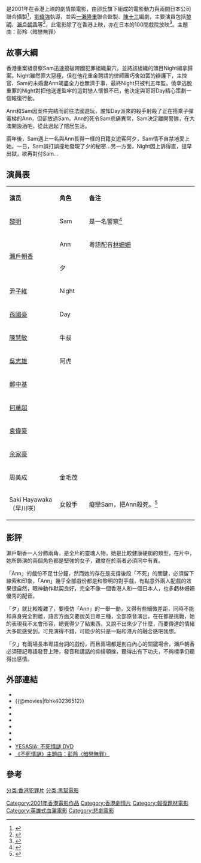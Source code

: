 {{Infobox Film
| name = 不死情謎
| original_name = ''{{lang|en|Bullets of Love}}''
| image = Bullets of Love poster.jpg
| caption =
| director = [[劉偉強|劉偉強]]
| producer = [[劉偉強|劉偉強]]<br />[[一瀨隆重|一瀨隆重]]
| producer_2 = 區偉強
| writer = [[陳十三|陳十三]]
| starring = [[黎明|黎明]]<br />[[瀨戶朝香|瀨戶朝香]]<br />[[尹子維|尹子維]]<br />[[陳慧敏|陳慧敏]]<br />[[鄭中基|鄭中基]]
| music = [[陳光榮|陳光榮]]
| cinematography = [[劉偉強|劉偉強]]<br />[[黎耀輝|黎耀輝]]
| editing = [[彭發|彭發]]
| production_company = {{HK}}電影動力有限公司<BR />OZ Co. Ltd.
| distributor = {{HK}}得利影視股份有限公司
| released = {{HK}}：{{film date|2001|9|27}}<br>{{TWN}}：{{film date|2001|12|1}}
| runtime = 115 分鐘
| country = {{香港電影產地}}
| language = [[粵語|粵語]]<br />[[英語|英語]]<br />[[日語|日語]]
| gross = HK$ 3,587,266
| preceded_by    = 
| followed_by    = 
| amg_id = 272536
| imdb_id    = tt0306522
}}
{{engname|《不死情謎》|''Bullets of Love''}}是2001年在香港上映的劇情類電影，由邵氏旗下組成的電影動力與兩間日本公司聯合攝製<ref>{{cite news|language =中文|url =http://newsbot.lib.cuhk.edu.hk/news/HKCD/20001227/B08008.html|title =邵氏夥日本公司強勢出擊 2500萬拍《不死情謎》|publisher =香港商報|date =2000-12-27|page =B08|access-date =2021-06-28|archive-url =https://web.archive.org/web/20210628004126/http://newsbot.lib.cuhk.edu.hk/news/HKCD/20001227/B08008.html|archive-date =2021-06-28|dead-url =no}}</ref>，[[劉偉強|劉偉強]]執導，並與[[一瀨隆重|一瀨隆重]]聯合監製、[[陳十三|陳十三]]編劇，主要演員包括[[黎明|黎明]]、[[瀨戶朝香|瀨戶朝香]]等<ref>{{cite news|language =中文|url =http://newsbot.lib.cuhk.edu.hk/news/hkdn/20001227/C02005.html|title =初見黎明心情緊張 瀨戶朝香惡補廣東話|publisher =新報|date =2000-12-27|page =C02|access-date =2021-06-28|archive-url =https://web.archive.org/web/20210628004644/http://newsbot.lib.cuhk.edu.hk/news/hkdn/20001227/C02005.html|archive-date =2021-06-28|dead-url =no}}</ref>，此電影除了在香港上映，亦在日本的100間戲院放映<ref>{{cite news|language =中文|url =http://newsbot.lib.cuhk.edu.hk/news/hkdn/20001227/C02004.html|title =港日合作重組邵氏 黃家禧公開證實|publisher =新報|date =2000-12-27|page =C02|access-date =2021-06-28|archive-url =https://web.archive.org/web/20210628005657/http://newsbot.lib.cuhk.edu.hk/news/hkdn/20001227/C02004.html|archive-date =2021-06-28|dead-url =no}}</ref>。主題曲：彭羚〈暗戀無罪〉

== 故事大綱 ==
香港重案組督察Sam迅速搗破跨國犯罪組織巢穴，並將該組織的頭目Night緝拿歸案。Night雖然罪大惡極，但在他花重金聘請的律師團巧舍如簧的辯護下，主控官、Sam的未婚妻Ann竭盡全力也無濟于事，最終Night只被判五年監。僥幸逃脫重罪的Night對把他送進監牢的這對戀人懷恨不已，他決定與哥哥Day精心策劃一個報復行動。

Ann和Sam因案件完結而前往法國遊玩，誰知Day派來的殺手射殺了正在搭乘子彈電梯的Ann，但卻放過Sam。Ann的死令Sam悲痛異常，Sam決定離開警隊，在大澳開設酒吧，從此過起了隱居生活。

兩年後，Sam遇上一名與Ann長得一樣的日籍女遊客阿夕，Sam情不自禁地愛上她。一日，Sam誤打誤撞地發現了夕的秘密...另一方面，Night因上訴得直，提早出獄，欲再對付Sam...

== 演員表 ==
{|class="wikitable " width="60%"
|- style="background:cornflowerblue; color:white" align=center
|style="width:18%"|'''演员'''||style="width:10%"|'''角色'''||style="width:40%"|'''备注'''
|-
| [[黎明|黎明]] || Sam || 是一名警察<ref>{{cite news|language =中文|url =http://newsbot.lib.cuhk.edu.hk/news/hkdn/20001227/C02001.html|title =六叔欽點夥拍瀨戶朝香響頭炮 黎明成重振電影王國急先鋒|publisher =新報|date =2000-12-27|page =C02|access-date =2021-06-28|archive-url =https://web.archive.org/web/20210628010309/http://newsbot.lib.cuhk.edu.hk/news/hkdn/20001227/C02001.html|archive-date =2021-06-28|dead-url =no}}</ref>
|-
|rowspan="2"| [[瀨戶朝香|瀨戶朝香]] || Ann || 粵語配音[[林姍姍|林姍姍]]
|-
| 夕 || 
|-
| [[尹子維|尹子維]] || Night || 
|-
| [[孫國豪|孫國豪]] || Day || 
|-
| [[陳慧敏|陳慧敏]] || 牛叔 || 
|-
| [[吳志雄|吳志雄]] || 阿虎 || 
|-
| [[鄭中基|鄭中基]] ||  || 
|-
| [[何華超|何華超]] ||  || 
|-
| [[袁偉豪|袁偉豪]] ||  || 
|-
| [[余家豪|余家豪]] ||  || 
|-
| 周美成 || 金毛茂 || 
|-
| Saki Hayawaka（早川咲）||女殺手|| 癡戀Sam，把Ann殺死。<ref>{{cite news|language = 中文|url = https://hk.appledaily.com/entertainment/20020223/S57LUTBSJ7H4HD2R2W6BIB5QJI/|title = 《不死情謎》癡戀黎明女殺手 早川咲涉藏毒被拉|publisher = 蘋果日報|date = 2002-02-23|access-date = 2021-06-17|archive-url = https://web.archive.org/web/20210617123810/https://hk.appledaily.com/entertainment/20020223/S57LUTBSJ7H4HD2R2W6BIB5QJI/|archive-date = 2021-06-17|dead-url = yes}}</ref>
|}

== 影評 ==
瀨戶朝香一人分飾兩角，是全片的靈魂人物，她是比較健康硬朗的類型，在片中，她所飾演的兩個角色都是堅強的女子，難度在於兩者必須同中有異。

「Ann」的戲份不足廿分鐘，然而她的存在是支撐後段「不死」的關鍵，必須留下線索和印象，「Ann」幾乎全部戲份都是和黎明的對手戲，有點意外兩人配戲的效果很自然，眼神動作默契良好，完全不像一個香港人和一個日本人，也多虧林姍姍優秀的配音。

「夕」就比較複雜了，要模仿「Ann」的一舉一動，又得有些細微差距，同時不能和真身完全割離，語言方面又要說英日粵三種，全部原音演出，在在都是挑戰，她的表現我不太會形容，總覺得少了點東西，又說不出來少了什麼，而要傳達的情緒大多能感受到，可見演得不錯，可能少的只是一點和港片的融合感吧我想。

「夕」有兩場長串粵語台詞的戲份，而且兩場都是剖白內心的關鍵場合，瀨戶朝香必須硬記粵語發音上陣，發音和講話的抑揚頓挫，聽得出有下功夫，不夠標準仍聽得出感情。

== 外部連結 ==
*{{Yahoomovie id|172}}
*{{@movies|fbhk40236512}}
*{{hkmdb title|9725}}
*{{Mtime|13570}}
*{{douban}}
*{{rotten-tomatoes|bullets_of_love}}
*{{Amg movie|272536}}
*{{imdb title|0306522}}
* [http://www.yesasia.com/global/%E4%B8%8D%E6%AD%BB%E6%83%85%E8%B0%9C/1001818398-0-0-0-zh_TW/info.html YESASIA: 不死情謎 DVD] {{Wayback|url=http://www.yesasia.com/global/%E4%B8%8D%E6%AD%BB%E6%83%85%E8%B0%9C/1001818398-0-0-0-zh_TW/info.html |date=20190513160704 }}
* [https://www.youtube.com/watch?v=Q15k9xUU3LY 《不死情謎》主題曲：彭羚〈暗戀無罪〉] {{Wayback|url=https://www.youtube.com/watch?v=Q15k9xUU3LY |date=20200502003629 }}
==參考==
{{reflist}}
{{portal bar|電影}}
{{2000年代警匪／黑幫華語電影}}
{{黎明}}
[[Category:2001年香港電影作品|Category:2001年香港電影作品]]
[[Category:香港劇情片|Category:香港劇情片]]
[[分类:香港犯罪片|分类:香港犯罪片]]
[[分类:黑幫電影|分类:黑幫電影]]
[[Category:報復題材電影|Category:報復題材電影]]
[[Category:英雄式血灑電影|Category:英雄式血灑電影]]
[[Category:悲劇電影|Category:悲劇電影]]